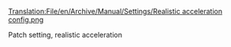 [[Translation:File/en/Archive/Manual/Settings/Realistic acceleration config.png]]


Patch setting, realistic acceleration